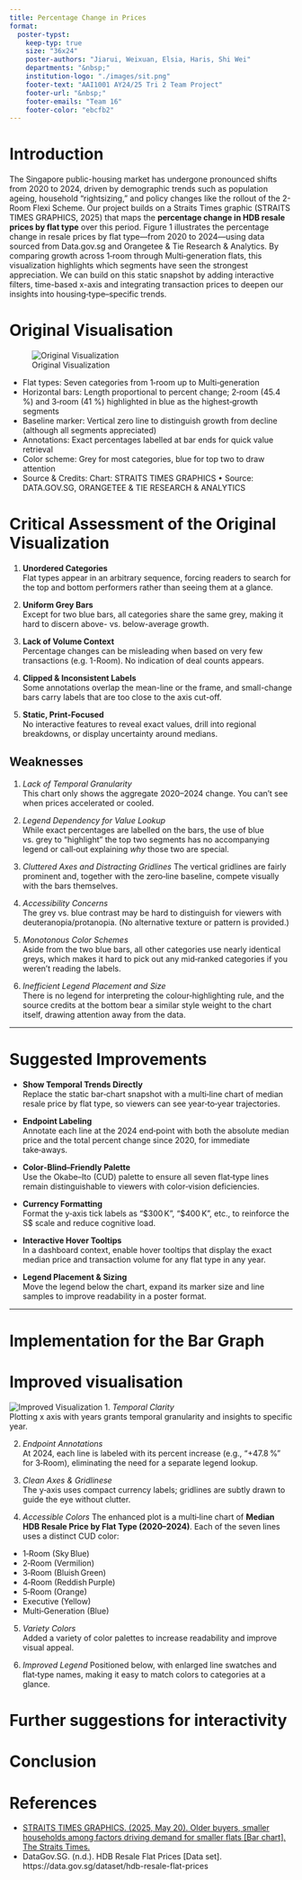 ```yaml
---
title: Percentage Change in Prices
format:
  poster-typst: 
    keep-typ: true
    size: "36x24"
    poster-authors: "Jiarui, Weixuan, Elsia, Haris, Shi Wei"
    departments: "&nbsp;"
    institution-logo: "./images/sit.png"
    footer-text: "AAI1001 AY24/25 Tri 2 Team Project"
    footer-url: "&nbsp;"
    footer-emails: "Team 16"
    footer-color: "ebcfb2"
---
```


# Introduction

The Singapore public-housing market has undergone pronounced shifts from 2020 to 2024, driven by demographic trends such as population ageing, household “rightsizing,” and policy changes like the rollout of the 2-Room Flexi Scheme. Our project builds on a Straits Times graphic (STRAITS TIMES GRAPHICS, 2025) that maps the **percentage change in HDB resale prices by flat type** over this period. Figure 1 illustrates the percentage change in resale prices by flat type—from 2020 to 2024—using data sourced from Data.gov.sg and Orangetee & Tie Research & Analytics. By comparing growth across 1‑room through Multi‑generation flats, this visualization highlights which segments have seen the strongest appreciation. We can build on this static snapshot by adding interactive filters, time-based x-axis and integrating transaction prices to deepen our insights into housing‑type–specific trends.


# Original Visualisation
![Original Visualization](images/original.png)

- Flat types: Seven categories from 1‑room up to Multi‑generation  
- Horizontal bars: Length proportional to percent change; 2‑room (45.4 %) and 3‑room (41 %) highlighted in blue as the highest‑growth segments  
- Baseline marker: Vertical zero line to distinguish growth from decline (although all segments appreciated)  
- Annotations: Exact percentages labelled at bar ends for quick value retrieval  
- Color scheme: Grey for most categories, blue for top two to draw attention  
- Source & Credits: Chart: STRAITS TIMES GRAPHICS • Source: DATA.GOV.SG, ORANGETEE & TIE RESEARCH & ANALYTICS  

# Critical Assessment of the Original Visualization

1. **Unordered Categories**  
   Flat types appear in an arbitrary sequence, forcing readers to search for the top and bottom performers rather than seeing them at a glance.

2. **Uniform Grey Bars**  
   Except for two blue bars, all categories share the same grey, making it hard to discern above- vs. below-average growth.

3. **Lack of Volume Context**  
   Percentage changes can be misleading when based on very few transactions (e.g. 1-Room). No indication of deal counts appears.

4. **Clipped & Inconsistent Labels**  
   Some annotations overlap the mean-line or the frame, and small-change bars carry labels that are too close to the axis cut-off.

5. **Static, Print-Focused**  
   No interactive features to reveal exact values, drill into regional breakdowns, or display uncertainty around medians.
   
## Weaknesses

1. *Lack of Temporal Granularity*  
  This chart only shows the aggregate 2020–2024 change. You can’t see when prices accelerated or cooled.

2. *Legend Dependency for Value Lookup*  
  While exact percentages are labelled on the bars, the use of blue vs. grey to “highlight” the top two segments has no accompanying legend or call‑out explaining _why_ those two are special.
   
3. *Cluttered Axes and Distracting Gridlines* 
  The vertical gridlines are fairly prominent and, together with the zero‐line baseline, compete visually with the bars themselves.
   
4. *Accessibility Concerns*  
  The grey vs. blue contrast may be hard to distinguish for viewers with deuteranopia/protanopia. (No alternative texture or pattern is provided.)

5. *Monotonous Color Schemes*  
  Aside from the two blue bars, all other categories use nearly identical greys, which makes it hard to pick out any mid‑ranked categories if you weren’t reading the labels.
   
6. *Inefficient Legend Placement and Size*  
  There is no legend for interpreting the colour‐highlighting rule, and the source credits at the bottom bear a similar style weight to the chart itself, drawing attention away from the data.
   

---

# Suggested Improvements

- **Show Temporal Trends Directly**  
  Replace the static bar‐chart snapshot with a multi‑line chart of median resale price by flat type, so viewers can see year‑to‑year trajectories.

- **Endpoint Labeling**  
  Annotate each line at the 2024 end‑point with both the absolute median price and the total percent change since 2020, for immediate take‑aways.

- **Color‑Blind–Friendly Palette**  
  Use the Okabe–Ito (CUD) palette to ensure all seven flat‑type lines remain distinguishable to viewers with color‑vision deficiencies.

- **Currency Formatting**  
  Format the y‑axis tick labels as “\$300 K”, “\$400 K”, etc., to reinforce the S\$ scale and reduce cognitive load.

- **Interactive Hover Tooltips**  
  In a dashboard context, enable hover tooltips that display the exact median price and transaction volume for any flat type in any year.

- **Legend Placement & Sizing**  
  Move the legend below the chart, expand its marker size and line samples to improve readability in a poster format.

---

# Implementation for the Bar Graph

# Improved visualisation
![Improved Visualization](images/Improved Visualisation.png)
1. *Temporal Clarity*  
   Plotting x axis with years grants temporal granularity and insights to specific year.

2. *Endpoint Annotations*  
   At 2024, each line is labeled with its percent increase (e.g., “+47.8 %” for 3‑Room), eliminating the need for a separate legend lookup.

3. *Clean Axes & Gridlinese*  
   The y‑axis uses compact currency labels; gridlines are subtly drawn to guide the eye without clutter.


4. *Accessible Colors* 
    The enhanced plot is a multi‑line chart of **Median HDB Resale Price by Flat Type (2020–2024)**. Each of the seven lines uses a distinct CUD color:

- 1‑Room (Sky Blue)  
- 2‑Room (Vermilion)  
- 3‑Room (Bluish Green)  
- 4‑Room (Reddish Purple)  
- 5‑Room (Orange)  
- Executive (Yellow)  
- Multi‑Generation (Blue)

5. *Variety Colors*  
   Added a variety of color palettes to increase readability and improve visual appeal.

6. *Improved Legend*
   Positioned below, with enlarged line swatches and flat‑type names, making it easy to match colors to categories at a glance.


# Further suggestions for interactivity


# Conclusion


# References

- [STRAITS TIMES GRAPHICS. (2025, May 20). Older buyers, smaller households among factors driving demand for smaller flats [Bar chart]. The Straits Times.](https://www.straitstimes.com/singapore/older-buyers-smaller-households-among-factors-driving-demand-for-smaller-flats)
- DataGov.SG. (n.d.). HDB Resale Flat Prices [Data set]. https://data.gov.sg/dataset/hdb-resale-flat-prices
